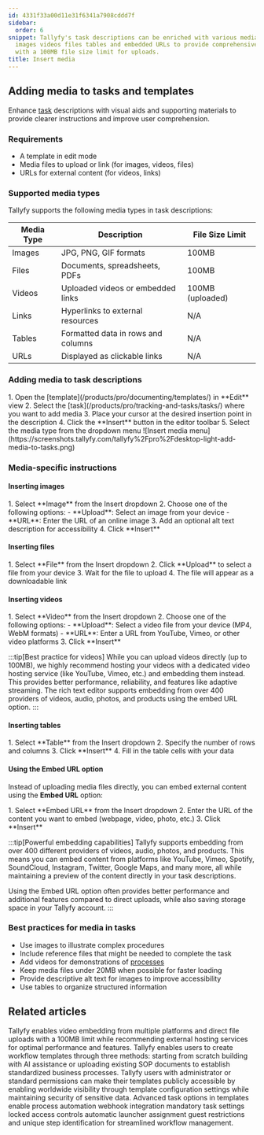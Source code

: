 ```yaml
---
id: 4331f33a00d11e31f6341a7908cddd7f
sidebar:
  order: 6
snippet: Tallyfy's task descriptions can be enriched with various media types including
  images videos files tables and embedded URLs to provide comprehensive visual instructions
  with a 100MB file size limit for uploads.
title: Insert media
---
```



## Adding media to tasks and templates

Enhance [task](/products/pro/tracking-and-tasks/tasks/) descriptions with visual aids and supporting materials to provide clearer instructions and improve user comprehension.

### Requirements
- A template in edit mode
- Media files to upload or link (for images, videos, files)
- URLs for external content (for videos, links)

### Supported media types

Tallyfy supports the following media types in task descriptions:

| Media Type | Description | File Size Limit |
|------------|-------------|----------------|
| Images | JPG, PNG, GIF formats | 100MB |
| Files | Documents, spreadsheets, PDFs | 100MB |
| Videos | Uploaded videos or embedded links | 100MB (uploaded) |
| Links | Hyperlinks to external resources | N/A |
| Tables | Formatted data in rows and columns | N/A |
| URLs | Displayed as clickable links | N/A |

### Adding media to task descriptions

<Steps>
1. Open the [template](/products/pro/documenting/templates/) in **Edit** view
2. Select the [task](/products/pro/tracking-and-tasks/tasks/) where you want to add media
3. Place your cursor at the desired insertion point in the description
4. Click the **Insert** button in the editor toolbar
5. Select the media type from the dropdown menu
   ![Insert media menu](https://screenshots.tallyfy.com/tallyfy%2Fpro%2Fdesktop-light-add-media-to-tasks.png)
</Steps>

### Media-specific instructions

#### Inserting images
<Steps>
1. Select **Image** from the Insert dropdown
2. Choose one of the following options:
   - **Upload**: Select an image from your device
   - **URL**: Enter the URL of an online image
3. Add an optional alt text description for accessibility
4. Click **Insert**
</Steps>

#### Inserting files
<Steps>
1. Select **File** from the Insert dropdown
2. Click **Upload** to select a file from your device
3. Wait for the file to upload
4. The file will appear as a downloadable link
</Steps>

#### Inserting videos
<Steps>
1. Select **Video** from the Insert dropdown
2. Choose one of the following options:
   - **Upload**: Select a video file from your device (MP4, WebM formats)
   - **URL**: Enter a URL from YouTube, Vimeo, or other video platforms
3. Click **Insert**
</Steps>

:::tip[Best practice for videos]
While you can upload videos directly (up to 100MB), we highly recommend hosting your videos with a dedicated video hosting service (like YouTube, Vimeo, etc.) and embedding them instead. This provides better performance, reliability, and features like adaptive streaming. The rich text editor supports embedding from over 400 providers of videos, audio, photos, and products using the embed URL option.
:::

#### Inserting tables
<Steps>
1. Select **Table** from the Insert dropdown
2. Specify the number of rows and columns
3. Click **Insert**
4. Fill in the table cells with your data
</Steps>

#### Using the Embed URL option

Instead of uploading media files directly, you can embed external content using the **Embed URL** option:

<Steps>
1. Select **Embed URL** from the Insert dropdown
2. Enter the URL of the content you want to embed (webpage, video, photo, etc.)
3. Click **Insert**
</Steps>

:::tip[Powerful embedding capabilities]
Tallyfy supports embedding from over 400 different providers of videos, audio, photos, and products. This means you can embed content from platforms like YouTube, Vimeo, Spotify, SoundCloud, Instagram, Twitter, Google Maps, and many more, all while maintaining a preview of the content directly in your task descriptions.

Using the Embed URL option often provides better performance and additional features compared to direct uploads, while also saving storage space in your Tallyfy account.
:::

### Best practices for media in tasks
- Use images to illustrate complex procedures
- Include reference files that might be needed to complete the task
- Add videos for demonstrations of [processes](/products/pro/tracking-and-tasks/processes/)
- Keep media files under 20MB when possible for faster loading
- Provide descriptive alt text for images to improve accessibility
- Use tables to organize structured information


## Related articles
<CardGrid>
<LinkTitleCard header="<b>Edit Task > Add videos to a task</b>" href="/products/pro/tracking-and-tasks/tasks/edit-task/how-can-i-add-videos-to-my-tallyfy-process/" > Tallyfy enables video embedding from multiple platforms and direct file uploads with a 100MB limit while recommending external hosting services for optimal performance and features. </LinkTitleCard>
<LinkTitleCard header="<b>Templates > Create a template</b>" href="/products/pro/documenting/templates/create-template/" > Tallyfy enables users to create workflow templates through three methods: starting from scratch building with AI assistance or uploading existing SOP documents to establish standardized business processes. </LinkTitleCard>
<LinkTitleCard header="<b>Templates > Publish a template</b>" href="/products/pro/documenting/templates/how-to-make-my-tallyfy-template-public/" > Tallyfy users with administrator or standard permissions can make their templates publicly accessible by enabling worldwide visibility through template configuration settings while maintaining security of sensitive data. </LinkTitleCard>
<LinkTitleCard header="<b>Tasks > Advanced tab</b>" href="/products/pro/tracking-and-tasks/tasks/how-can-i-utilize-tallyfys-advanced-tab-features/" > Advanced task options in templates enable process automation webhook integration mandatory task settings locked access controls automatic launcher assignment guest restrictions and unique step identification for streamlined workflow management. </LinkTitleCard>
</CardGrid>